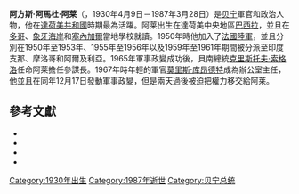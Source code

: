{{NoteTA
|1=zh-hans:贝宁;zh-hant:貝寧;zh-hk:貝寧;zh-mo:貝寧;zh-tw:貝南;
}}
{{Infobox President
| name          = 阿方斯·阿馬杜·阿萊
| image         = 
| caption       =
| order         = [[貝南總統|達荷美總統]]
| term_start    = 1967年12月19日
| term_end      = 1968年7月17日
| predecessor   = [[莫里斯·庫昂德特|莫里斯·庫昂德特]]
| successor     = [[埃米爾·德蘭·津蘇|埃米爾·德蘭·津蘇]]
| birth_date    = {{birth date|1930|04|09|mf=y}}
| birth_place   = [[法屬達荷美|法屬達荷美]][[巴西拉|巴西拉]]
| death_date    = {{death date|1987|03|28}}
| death_place   = [[貝南|貝南]][[科托努|科托努]]
| occupation    = 軍官
| spouse        = 
| party         = 
| religion      =
| signature     = Signature_of_Alphonse_Amadou_Alley.png
}}

'''阿方斯·阿馬杜·阿莱'''（{{Lang-fr|Alphonse Amadou Alley}}，1930年4月9日－1987年3月28日）是[[贝宁|贝宁]]軍官和政治人物，他在[[達荷美共和國|達荷美共和國]]時期最為活躍。阿莱出生在達荷美中央地區[[巴西拉|巴西拉]]，並且在[[多哥|多哥]]、[[象牙海岸|象牙海岸]]和[[塞內加爾|塞內加爾]]當地學校就讀。1950年時他加入了[[法國陸軍|法國陸軍]]，並且分別在1950年至1953年、1955年至1956年以及1959年至1961年期間被分派至印度支那、摩洛哥和阿爾及利亞。1965年軍事政變成功後，貝南總統[[克里斯托夫·索格洛|克里斯托夫·索格洛]]任命阿莱擔任{{Link-en|貝南陸軍|Benin Armed Forces}}參謀長。1967年時年輕的軍官[[莫里斯·库昂德特|莫里斯·库昂德特]]成為辦公室主任，他並且在同年12月17日發動軍事政變，但是兩天過後被迫把權力移交給阿莱。

== 參考文獻 ==
{{refbegin}}
* {{citation|last=Daggs|first=Elisa|title=All Africa: All Its Political Entities of Independent or Other Status|publisher=Hastings House|location=[[Metuchen,_New_Jersey|Metuchen, New Jersey]]|year=1970|isbn=0-8038-0336-2|oclc=1959674}}
* {{citation|last=Decalo|first=Samuel|date=April 1973|title=Regionalism, Politics, and the Military in Dahomey|journal=The Journal of Developing Areas|publisher=College of Business, Tennessee State University |volume=7|issue=3|jstor=4190033}}
* {{citation|last=Decalo|first=Samuel|title=Historical Dictionary of Dahomey (People's Republic of Benin)|publisher=Scarecrow Press|location=[[Metuchen,_New_Jersey|Metuchen, New Jersey]]|year=1976|isbn=0-8108-0833-1|oclc=82503}}
* {{citation|last=Ronen|first=Dov|title=Dahomey: Between Tradition and Modernity|publisher=Cornell University Press|location=[[Ithaca,_New_York|Ithaca, New York]]|year=1975|isbn=0-8014-0927-6|oclc=1527290}}
{{refend}}

{{贝宁总统}}

[[Category:1930年出生|Category:1930年出生]]
[[Category:1987年逝世|Category:1987年逝世]]
[[Category:贝宁总统|Category:贝宁总统]]